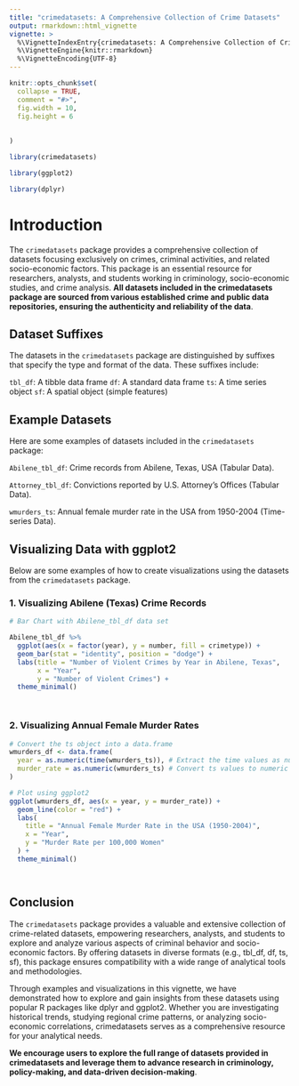 ```yaml
---
title: "crimedatasets: A Comprehensive Collection of Crime Datasets"
output: rmarkdown::html_vignette
vignette: >
  %\VignetteIndexEntry{crimedatasets: A Comprehensive Collection of Crime Datasets}
  %\VignetteEngine{knitr::rmarkdown}
  %\VignetteEncoding{UTF-8}
---
```


```r
knitr::opts_chunk$set(
  collapse = TRUE,
  comment = "#>",
  fig.width = 10,  
  fig.height = 6 
  
  
)
```

```r
library(crimedatasets)

library(ggplot2)

library(dplyr)

```


# Introduction

The `crimedatasets` package provides a comprehensive collection of datasets focusing exclusively on crimes, criminal activities, and related socio-economic factors. This package is an essential resource for researchers, analysts, and students working in criminology, socio-economic studies, and crime analysis. **All datasets included in the crimedatasets package are sourced from various established crime and public data repositories, ensuring the authenticity and reliability of the data**.

## Dataset Suffixes

The datasets in the `crimedatasets` package are distinguished by suffixes that specify the type and format of the data. These suffixes include:

`tbl_df`: A tibble data frame
`df`: A standard data frame
`ts`: A time series object
`sf`: A spatial object (simple features)

## Example Datasets

Here are some examples of datasets included in the `crimedatasets` package:

`Abilene_tbl_df`: Crime records from Abilene, Texas, USA (Tabular Data).

`Attorney_tbl_df`: Convictions reported by U.S. Attorney's Offices (Tabular Data).

`wmurders_ts`: Annual female murder rate in the USA from 1950-2004 (Time-series Data).


## Visualizing Data with ggplot2

Below are some examples of how to create visualizations using the datasets from the `crimedatasets` package.

### 1. Visualizing Abilene (Texas) Crime Records

```r

# Bar Chart with Abilene_tbl_df data set

Abilene_tbl_df %>%
  ggplot(aes(x = factor(year), y = number, fill = crimetype)) +
  geom_bar(stat = "identity", position = "dodge") +
  labs(title = "Number of Violent Crimes by Year in Abilene, Texas",
       x = "Year",
       y = "Number of Violent Crimes") +
  theme_minimal()




```

### 2. Visualizing Annual Female Murder Rates 

```r

# Convert the ts object into a data.frame
wmurders_df <- data.frame(
  year = as.numeric(time(wmurders_ts)), # Extract the time values as numeric
  murder_rate = as.numeric(wmurders_ts) # Convert ts values to numeric
)

# Plot using ggplot2
ggplot(wmurders_df, aes(x = year, y = murder_rate)) +
  geom_line(color = "red") +
  labs(
    title = "Annual Female Murder Rate in the USA (1950-2004)",
    x = "Year",
    y = "Murder Rate per 100,000 Women"
  ) +
  theme_minimal()




```

## Conclusion

The `crimedatasets` package provides a valuable and extensive collection of crime-related datasets, empowering researchers, analysts, and students to explore and analyze various aspects of criminal behavior and socio-economic factors. By offering datasets in diverse formats (e.g., tbl_df, df, ts, sf), this package ensures compatibility with a wide range of analytical tools and methodologies.

Through examples and visualizations in this vignette, we have demonstrated how to explore and gain insights from these datasets using popular R packages like dplyr and ggplot2. Whether you are investigating historical trends, studying regional crime patterns, or analyzing socio-economic correlations, crimedatasets serves as a comprehensive resource for your analytical needs.

**We encourage users to explore the full range of datasets provided in crimedatasets and leverage them to advance research in criminology, policy-making, and data-driven decision-making**.

<div class="tocify-extend-page" data-unique="tocify-extend-page" style="height: 0;"></div>
